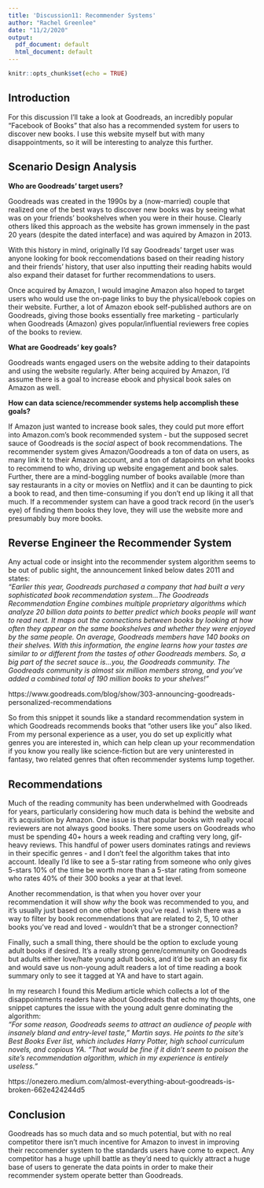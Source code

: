```yaml
---
title: 'Discussion11: Recommender Systems'
author: "Rachel Greenlee"
date: "11/2/2020"
output:
  pdf_document: default
  html_document: default
---
```


```r
knitr::opts_chunk$set(echo = TRUE)
```

## Introduction

For this discussion I'll take a look at Goodreads, an incredibly popular "Facebook of Books" that also has a recommended system for users to discover new books. I use this website myself but with many disappointments, so it will be interesting to analyze this further.

## Scenario Design Analysis

**Who are Goodreads' target users?** 

Goodreads was created in the 1990s by a (now-married) couple that realized one of the best ways to discover new books was by seeing what was on your friends' bookshelves when you were in their house. Clearly others liked this approach as the website has grown immensely in the past 20 years (despite the dated interface) and was aquired by Amazon in 2013.  

With this history in mind, originally I'd say Goodreads' target user was anyone looking for book reccomendations based on their reading history and their friends' history, that user also inputting their reading habits would also expand their dataset for further recommendations to users.  

Once acquired by Amazon, I would imagine Amazon also hoped to target users who would use the on-page links to buy the physical/ebook copies on their website. Further, a lot of Amazon ebook self-published authors are on Goodreads, giving those books essentially free marketing - particularly when Goodreads (Amazon) gives popular/influential reviewers free copies of the books to review. 

**What are Goodreads' key goals?**

Goodreads wants engaged users on the website adding to their datapoints and using the website regularly.  After being acquired by Amazon, I'd assume there is a goal to increase ebook and physical book sales on Amazon as well.

**How can data science/recommender systems help accomplish these goals?**  

If Amazon just wanted to increase book sales, they could put more effort into Amazon.com's book recommended system - but the supposed secret sauce of Goodreads is the *social* aspect of book recommendations.  The recommender system gives Amazon/Goodreads a ton of data on users, as many link it to their Amazon account, and a ton of datapoints on what books to recommend to who, driving up website engagement and book sales. Further, there are a mind-boggling number of books available (more than say restaurants in a city or movies on Netflix) and it can be daunting to pick a book to read, and then time-consuming if you don't end up liking it all that much. If a recommender system can have a good track record (in the user's eye) of finding them books they love, they will use the website more and presumably buy more books.

## Reverse Engineer the Recommender System

Any actual code or insight into the recommender system algorithm seems to be out of public sight, the announcement linked below dates 2011 and states:  
*"Earlier this year, Goodreads purchased a company that had built a very sophisticated book recommendation system...The Goodreads Recommendation Engine combines multiple proprietary algorithms which analyze 20 billion data points to better predict which books people will want to read next. It maps out the connections between books by looking at how often they appear on the same bookshelves and whether they were enjoyed by the same people. On average, Goodreads members have 140 books on their shelves. With this information, the engine learns how your tastes are similar to or different from the tastes of other Goodreads members. So, a big part of the secret sauce is…you, the Goodreads community. The Goodreads community is almost six million members strong, and you’ve added a combined total of 190 million books to your shelves!"*  

https://www.goodreads.com/blog/show/303-announcing-goodreads-personalized-recommendations

So from this snippet it sounds like a standard recommendation system in which Goodreads recommends books that "other users like you" also liked. From my personal experience as a user, you do set up explicitly what genres you are interested in, which can help clean up your recommendation if you know you really like science-fiction but are very uninterested in fantasy, two related genres that often recommender systems lump together. 

## Recommendations

Much of the reading community has been underwhelmed with Goodreads for years, particularly considering how much data is behind the website and it's acquisition by Amazon. One issue is that popular books with really vocal reviewers are not always good books. There some users on Goodreads who must be spending 40+ hours a week reading and crafting very long, gif-heavy reviews. This handful of power users dominates ratings and reviews in their specific genres - and I don't feel the algorithm takes that into account. Ideally I'd like to see a 5-star rating from someone who only gives 5-stars 10% of the time be worth more than a 5-star rating from someone who rates 40% of their 300 books a year at that level.  

Another recommendation, is that when you hover over your recommendation it will show *why* the book was recommended to you, and it's usually just based on one other book you've read. I wish there was a way to filter by book recommendations that are related to 2, 5, 10 other books you've read and loved - wouldn't that be a stronger connection?  

Finally, such a small thing, there should be the option to exclude young adult books if desired. It's a really strong genre/community on Goodreads but adults either love/hate young adult books, and it'd be such an easy fix and would save us non-young adult readers a lot of time reading a book summary only to see it tagged at YA and have to start again.

In my research I found this Medium article which collects a lot of the disappointments readers have about Goodreads that echo my thoughts, one snippet captures the issue with the young adult genre dominating the algorithm:  
*“For some reason, Goodreads seems to attract an audience of people with insanely bland and entry-level taste,” Martin says. He points to the site’s Best Books Ever list, which includes Harry Potter, high school curriculum novels, and copious YA. “That would be fine if it didn’t seem to poison the site’s recommendation algorithm, which in my experience is entirely useless.”*

https://onezero.medium.com/almost-everything-about-goodreads-is-broken-662e424244d5

## Conclusion

Goodreads has so much data and so much potential, but with no real competitor there isn't much incentive for Amazon to invest in improving their reccomender system to the standards users have come to expect. Any competitor has a huge uphill battle as they'd need to quickly attract a huge base of users to generate the data points in order to make their recommender system operate better than Goodreads.

